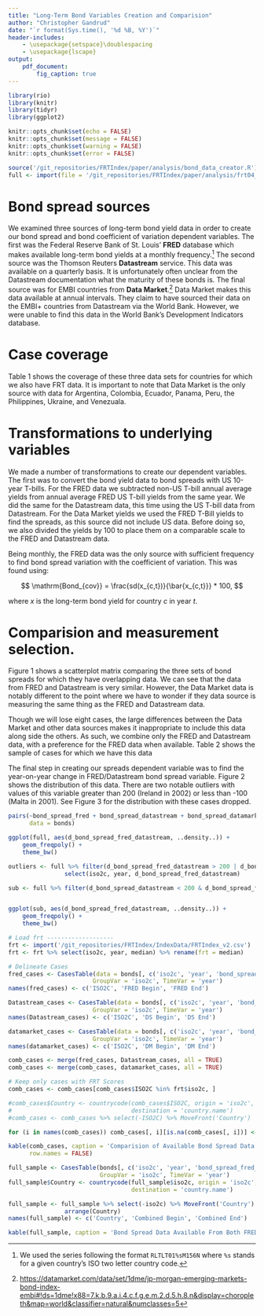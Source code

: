 ```yaml
---
title: "Long-Term Bond Variables Creation and Comparision"
author: "Christopher Gandrud"
date: "`r format(Sys.time(), '%d %B, %Y')`"
header-includes:
    - \usepackage{setspace}\doublespacing
    - \usepackage{lscape}
output: 
    pdf_document:
        fig_caption: true
---
```


```r
library(rio)
library(knitr)
library(tidyr)
library(ggplot2)

knitr::opts_chunk$set(echo = FALSE)
knitr::opts_chunk$set(message = FALSE)
knitr::opts_chunk$set(warning = FALSE)
knitr::opts_chunk$set(error = FALSE)

source('/git_repositories/FRTIndex/paper/analysis/bond_data_creator.R')
full <- import(file = '/git_repositories/FRTIndex/paper/analysis/frt04_16_v1.dta')
```

# Bond spread sources

We examined three sources of long-term bond yield data in order to create our bond spread and bond coefficient of variation dependent variables. The first was the Federal Reserve Bank of St. Louis' **FRED** database which makes available long-term bond yields at a monthly frequency.[^fredcode] The second source was the Thomson Reuters **Datastream** service. This data was available on a quarterly basis. It is unfortunately often unclear from the Datastream documentation what the maturity of these bonds is. The final source was for EMBI countries from **Data Market**.[^datamarket] Data Market makes this data available at annual intervals. They claim to have sourced their data on the EMBI+ countries from Datastream via the World Bank. However, we were unable to find this data in the World Bank's Development Indicators database. 

# Case coverage

Table 1 shows the coverage of these three data sets for countries for which we also have FRT data. It is important to note that Data Market is the only source with data for Argentina, Colombia, Ecuador, Panama, Peru, the Philippines, Ukraine, and Venezuala. 

# Transformations to underlying variables

We made a number of transformations to create our dependent variables. The first was to convert the bond yield data to bond spreads with US 10-year T-bills. For the FRED data we subtracted non-US T-bill annual average yields from annual average FRED US T-bill yields from the same year. We did the same for the Datastream data, this time using the US T-bill data from Datastream. For the Data Market yields we used the FRED T-Bill yields to find the spreads, as this source did not include US data. Before doing so, we also divided the yields by 100 to place them on a comparable scale to the FRED and Datastream data.

Being monthly, the FRED data was the only source with sufficient frequency to find bond spread variation with the coefficient of variation. This was found using:

$$
\mathrm{Bond_{cov}} = \frac{sd(x_{c,t})}{\bar{x_{c,t}}} * 100,
$$

where $x$ is the long-term bond yield for country $c$ in year $t$.

# Comparision and measurement selection.

Figure 1 shows a scatterplot matrix comparing the three sets of bond spreads for which they have overlapping data. We can see that the data from FRED and Datastream is very similar. However, the Data Market data is notably different to the point where we have to wonder if they data source is measuring the same thing as the FRED and Datastream data. 

Though we will lose eight cases, the large differences between the Data Market and other data sources makes it inappropriate to include this data along side the others. As such, we combine only the FRED and Datastream data, with a preference for the FRED data when available. Table 2 shows the sample of cases for which we have this data

The final step in creating our spreads dependent variable was to find the year-on-year change in FRED/Datastream bond spread variable. Figure 2 shows the distribution of this data. There are two notable outliers with values of this variable greater than 200 (Ireland in 2002) or less than -100 (Malta in 2001). See Figure 3 for the distribution with these cases dropped.


```r
pairs(~bond_spread_fred + bond_spread_datastream + bond_spread_datamarket,
      data = bonds)
```

```r

ggplot(full, aes(d_bond_spread_fred_datastream, ..density..)) +
    geom_freqpoly() +
    theme_bw()
```

```r
outliers <- full %>% filter(d_bond_spread_fred_datastream > 200 | d_bond_spread_fred_datastream < -100) %>% 
                select(iso2c, year, d_bond_spread_fred_datastream)

sub <- full %>% filter(d_bond_spread_datastream < 200 & d_bond_spread_fred_datastream > -100)


ggplot(sub, aes(d_bond_spread_fred_datastream, ..density..)) +
    geom_freqpoly() +
    theme_bw()
```



```r
# Load frt -------------------
frt <- import('/git_repositories/FRTIndex/IndexData/FRTIndex_v2.csv')
frt <- frt %>% select(iso2c, year, median) %>% rename(frt = median)

# Delineate Cases
fred_cases <- CasesTable(data = bonds[, c('iso2c', 'year', 'bond_spread_fred')], 
                        GroupVar = 'iso2c', TimeVar = 'year')
names(fred_cases) <- c('ISO2C', 'FRED Begin', 'FRED End') 

Datastream_cases <- CasesTable(data = bonds[, c('iso2c', 'year', 'bond_spread_datastream')], 
                        GroupVar = 'iso2c', TimeVar = 'year')
names(Datastream_cases) <- c('ISO2C', 'DS Begin', 'DS End') 

datamarket_cases <- CasesTable(data = bonds[, c('iso2c', 'year', 'bond_spread_datamarket')], 
                        GroupVar = 'iso2c', TimeVar = 'year')
names(datamarket_cases) <- c('ISO2C', 'DM Begin', 'DM End') 

comb_cases <- merge(fred_cases, Datastream_cases, all = TRUE)
comb_cases <- merge(comb_cases, datamarket_cases, all = TRUE)

# Keep only cases with FRT Scores
comb_cases <- comb_cases[comb_cases$ISO2C %in% frt$iso2c, ]

#comb_cases$Country <- countrycode(comb_cases$ISO2C, origin = 'iso2c', 
#                                  destination = 'country.name')
#comb_cases <- comb_cases %>% select(-ISO2C) %>% MoveFront('Country')

for (i in names(comb_cases)) comb_cases[, i][is.na(comb_cases[, i])] <- ''

kable(comb_cases, caption = 'Comparision of Available Bond Spread Data Across 3 Sources',
      row.names = FALSE)
```

```r
full_sample <- CasesTable(bonds[, c('iso2c', 'year', 'bond_spread_fred_datastream')], 
                          GroupVar = 'iso2c', TimeVar = 'year')
full_sample$Country <- countrycode(full_sample$iso2c, origin = 'iso2c', 
                                   destination = 'country.name')

full_sample <- full_sample %>% select(-iso2c) %>% MoveFront('Country') %>%
                arrange(Country)
names(full_sample) <- c('Country', 'Combined Begin', 'Combined End')

kable(full_sample, caption = 'Bond Spread Data Available From Both FRED or Datastream')
```


[^fredcode]: We used the series following the format `RLTLT01%sM156N` where `%s` stands for a given country's ISO two letter country code.

[^datamarket]: <https://datamarket.com/data/set/1dme/jp-morgan-emerging-markets-bond-index-embi#!ds=1dme!x88=7.k.b.9.a.i.4.c.f.g.e.m.2.d.5.h.8.n&display=choropleth&map=world&classifier=natural&numclasses=5>

